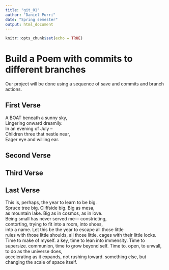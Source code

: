 ```yaml
---
title: "git_01"
author: "Daniel Purri"
date: "Spring semester"
output: html_document
---
```


```r
knitr::opts_chunk$set(echo = TRUE)
```
# Build a Poem with commits to different branches
Our project will be done using a sequence of save and commits and branch actions.
<!-- Do not modify or change any text in "!--" bracketed areas such as this --- these are instructions to
you, if you change any of this the git program will notice it and compromise your git merging strategy !-->

## First Verse 
<!--Put the first five lines of a poem by Lewis Carrol in this section!-->

 
  A BOAT beneath a sunny sky,    
Lingering onward dreamily.    
In an evening of July --  
Children three that nestle near,  
Eager eye and willing ear.   
  

## Second Verse
<!--Put the first five lines of a poem by Robert Frost here!-->

## Third Verse
<!--Put the first two verses of The Walrus and the Carpenter here!-->

## Last Verse
<!--Put a short poem you created using chatGPT of 20 to 30 lines,here!-->

This is, perhaps, the year to learn to be big.  
Spruce tree big. Cliffside big. Big as mesa,  
as mountain lake. Big as in cosmos, as in love.  
Being small has never served me— constricting,  
contorting, trying to fit into a room, into shoes,  
into a name. Let this be the year to escape all those little  
rules with those little shoulds, all those little. 
cages with their little locks. Time to make of myself. 
a key, time to lean into immensity. Time to supersize. 
communion, time to grow beyond self. Time to. 
open, to unwall, to do as the universe does,  
accelerating as it expands, not rushing toward. 
something else, but changing the scale of space itself.  
  